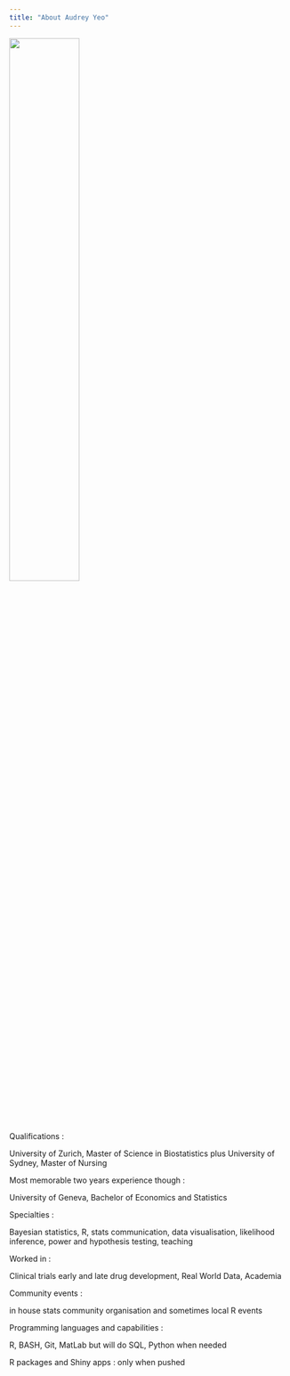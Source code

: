 ```yaml
---
title: "About Audrey Yeo"
---
```


<img src="images_lifesite/lutryview.jpg" style="width:50%">

Qualifications : 

University of Zurich, Master of Science in Biostatistics plus
University of Sydney, Master of Nursing

Most memorable two years experience though :

University of Geneva, Bachelor of Economics and Statistics

Specialties : 

Bayesian statistics, R, stats communication, data visualisation, likelihood inference, power and hypothesis testing, teaching

Worked in :

Clinical trials early and late drug development, Real World Data, Academia

Community events :

in house stats community organisation and sometimes local R events

Programming languages and capabilities :

R, BASH, Git, MatLab but will do SQL, Python when needed

R packages and Shiny apps : only when pushed



